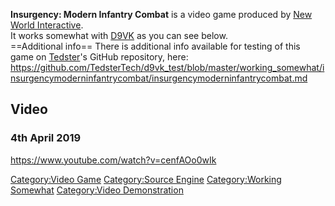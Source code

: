 <strong>Insurgency: Modern Infantry Combat</strong> is a video game produced by [[New World Interactive]].
<br />
It works somewhat with [[D9VK]] as you can see below.
<br />
==Additional info==
There is additional info available for testing of this game on [[User:Tedster|Tedster]]'s GitHub repository, here:
<br />
https://github.com/TedsterTech/d9vk_test/blob/master/working_somewhat/insurgencymoderninfantrycombat/insurgencymoderninfantrycombat.md

==Video==
===4th April 2019===
<youtube>https://www.youtube.com/watch?v=cenfAOo0wIk</youtube>

[[Category:Video Game]]
[[Category:Source Engine]]
[[Category:Working Somewhat]]
[[Category:Video Demonstration]]
